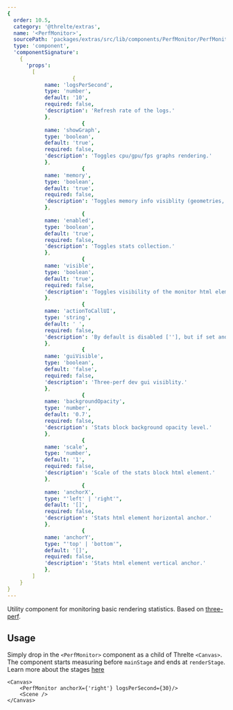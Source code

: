 ```yaml
---
{
  order: 10.5,
  category: '@threlte/extras',
  name: '<PerfMonitor>',
  sourcePath: 'packages/extras/src/lib/components/PerfMonitor/PerfMonitor.svelte',
  type: 'component',
  'componentSignature':
    {
      'props':
        [
					 {
            name: 'logsPerSecond',
            type: 'number',
            default: '10',
            required: false,
            'description': 'Refresh rate of the logs.'
          	},
						{
            name: 'showGraph',
            type: 'boolean',
            default: 'true',
            required: false,
            'description': 'Toggles cpu/gpu/fps graphs rendering.'
          	},
						{
            name: 'memory',
            type: 'boolean',
            default: 'true',
            required: false,
            'description': 'Toggles memory info visiblity (geometries, textures, shaders)'
          	},
						{
            name: 'enabled',
            type: 'boolean',
            default: 'true',
            required: false,
            'description': 'Toggles stats collection.'
          	},
						{
            name: 'visible',
            type: 'boolean',
            default: 'true',
            required: false,
            'description': 'Toggles visibility of the monitor html element. Disabling this does not stop collection of the stats.'
          	},
						{
            name: 'actionToCallUI',
            type: 'string',
            default: ' ',
            required: false,
            'description': 'By default is disabled [''], but if set and type this text in the tab window three-perf dev gui will be shown.'
          	},
						{
            name: 'guiVisible',
            type: 'boolean',
            default: 'false',
            required: false,
            'description': 'Three-perf dev gui visiblity.'
          	},
						{
            name: 'backgroundOpacity',
            type: 'number',
            default: '0.7',
            required: false,
            'description': 'Stats block background opacity level.'
          	},
						{
            name: 'scale',
            type: 'number',
            default: '1',
            required: false,
            'description': 'Scale of the stats block html element.'
          	},
						{
            name: 'anchorX',
            type: "'left' | 'right'",
            default: '[]',
            required: false,
            'description': 'Stats html element horizontal anchor.'
          	},
						{
            name: 'anchorY',
            type: "'top' | 'bottom'",
            default: '[]',
            required: false,
            'description': 'Stats html element vertical anchor.'
          	},
        ]
    }
}
---
```


Utility component for monitoring basic rendering statistics. Based on [three-perf](https://github.com/TheoTheDev/three-perf).

<Example path="extras/perf-monitor" />

## Usage

Simply drop in the `<PerfMonitor>` component as a child of Threlte `<Canvas>`.
The component starts measuring before `mainStage` and ends at `renderStage`.
Learn more about the stages [here](/docs/learn/basics/scheduling-tasks)


```svelte
<Canvas>
	<PerfMonitor anchorX={'right'} logsPerSecond={30}/>
	<Scene />
</Canvas>
```
